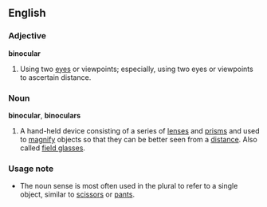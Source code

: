 ==English==
===Adjective===
'''binocular'''
#Using two [[eyes]] or viewpoints; especially, using two eyes or viewpoints to ascertain distance.

===Noun===
'''binocular''', '''binoculars'''
{{wikipedia}}
#A hand-held device consisting of a series of [[lense]]s and [[prism]]s and used to [[magnify]] objects so that they can be better seen from a [[distance]].  Also called [[field glasses]].

===Usage note===
*The noun sense is most often used in the plural to refer to a single object, similar to [[scissors]] or [[pants]].
